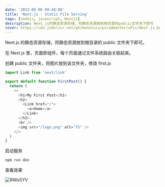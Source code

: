 ```yaml
---
date: '2022-05-06 09:48:08'
title: 'Next.js - Static File Serving'
tags: [nodejs, javascript, Nextjs]
description: Next.js的静态资源存储，将静态资源放到根目录的public文件夹下即可
cover: https://cdn.jsdelivr.net/gh/manonicu/pics@master/uPic/Next.js_bg.svg
---
```


Next.js 的静态资源存储，将静态资源放到根目录的 public 文件夹下即可。

在 Next.js 里，页面即组件，每个页面通过文件系统路由关联起来。

创建 public 文件夹，将图片放到该文件夹，修改 first.js

```js
import Link from 'next/link'

export default function FirstPost() {
  return (
    <>
      <h1>My First Post</h1>
      <h2>
        <Link href="/">
          <a>Home</a>
        </Link>
      </h2>
      <br />
      <img src="/logo.png" alt="TS" />
    </>
  )
}
```

启动服务

```bash
npm run dev
```

查看效果

![RWsSYV](https://cdn.jsdelivr.net/gh/manonicu/pics@master/uPic/RWsSYV.png)
